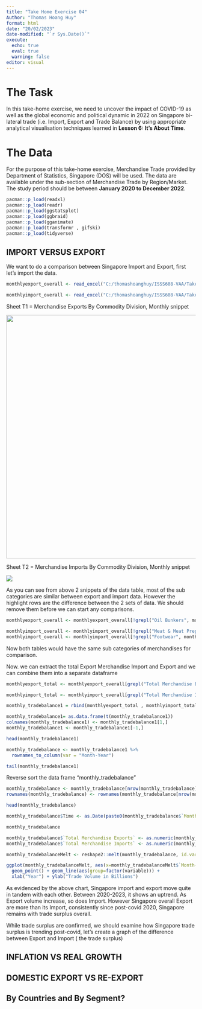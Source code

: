 ```yaml
---
title: "Take Home Exercise 04"
Author: "Thomas Hoang Huy"
format: html
date: "20/02/2023"
date-modified: "`r Sys.Date()`"
execute:
  echo: true
  eval: true
  warning: false
editor: visual 
---
```


# The Task

In this take-home exercise, we need to uncover the impact of COVID-19 as well as the global economic and political dynamic in 2022 on Singapore bi-lateral trade (i.e. Import, Export and Trade Balance) by using appropriate analytical visualisation techniques learned in **Lesson 6: It's About Time**.

# The Data

For the purpose of this take-home exercise, Merchandise Trade provided by Department of Statistics, Singapore (DOS) will be used. The data are available under the sub-section of Merchandise Trade by Region/Market. The study period should be between **January 2020 to December 2022**.

```r
pacman::p_load(readxl)
pacman::p_load(readr)
pacman::p_load(ggstatsplot)
pacman::p_load(ggbraid)
pacman::p_load(gganimate)
pacman::p_load(transformr , gifski)
pacman::p_load(tidyverse)
```

## IMPORT VERSUS EXPORT

We want to do a comparison between Singapore Import and Export, first let's import the data.

```r
monthlyexport_overall <- read_excel("C:/thomashoanghuy/ISSS608-VAA/TakehomeEx/data3/outputFile.xlsx", sheet = "T1")

monthlyimport_overall <- read_excel("C:/thomashoanghuy/ISSS608-VAA/TakehomeEx/data3/outputFile.xlsx", sheet = "T8")
```

Sheet T1 = Merchandise Exports By Commodity Division, Monthly snippet

![](images/monthlyexportt1.JPG){width="645"}

Sheet T2 = Merchandise Imports By Commodity Division, Monthly snippet

![](images/monthlyimportt8.JPG)

As you can see from above 2 snippets of the data table, most of the sub categories are similar between export and import data. However the highlight rows are the difference between the 2 sets of data. We should remove them before we can start any comparisons.

```r
monthlyexport_overall <- monthlyexport_overall[!grepl("Oil Bunkers", monthlyexport_overall$`Data Series`),]


```

```r

monthlyimport_overall <- monthlyimport_overall[!grepl("Meat & Meat Preparations", monthlyimport_overall$`Data Series`),]
monthlyimport_overall <- monthlyimport_overall[!grepl("Footwear", monthlyimport_overall$`Data Series`),]
```

Now both tables would have the same sub categories of merchandises for comparison.

Now. we can extract the total Export Merchandise Import and Export and we can combine them into a separate dataframe

```r
monthlyexport_total <- monthlyexport_overall[grepl("Total Merchandise Exports", monthlyexport_overall$`Data Series`),]
```

```r
monthlyimport_total <- monthlyimport_overall[grepl("Total Merchandise Imports", monthlyimport_overall$`Data Series`),]
```

```r
monthly_tradebalance1 = rbind(monthlyexport_total , monthlyimport_total)

monthly_tradebalance1= as.data.frame(t(monthly_tradebalance1)) 
colnames(monthly_tradebalance1) <- monthly_tradebalance1[1,]
monthly_tradebalance1 <- monthly_tradebalance1[-1,]

head(monthly_tradebalance1)
```

```r
monthly_tradebalance <- monthly_tradebalance1 %>% 
  rownames_to_column(var = "Month-Year")


```

```r
tail(monthly_tradebalance1)
```

Reverse sort the data frame "monthly_tradebalance"

```r
monthly_tradebalance <- monthly_tradebalance[nrow(monthly_tradebalance):1, ]
rownames(monthly_tradebalance) <- rownames(monthly_tradebalance[nrow(monthly_tradebalance):1, ])

head(monthly_tradebalance)
```

```r
monthly_tradebalance$Time <- as.Date(paste0(monthly_tradebalance$`Month-Year`, " 01"), format = "%Y %b %d")
```

```r
monthly_tradebalance
```

```r
monthly_tradebalance$`Total Merchandise Exports` <- as.numeric(monthly_tradebalance$`Total Merchandise Exports`)
monthly_tradebalance$`Total Merchandise Imports` <- as.numeric(monthly_tradebalance$`Total Merchandise Imports`)
```

```r
monthly_tradebalanceMelt <- reshape2::melt(monthly_tradebalance, id.var='Month-Year')
```

```r
ggplot(monthly_tradebalanceMelt, aes(x=monthly_tradebalanceMelt$`Month-Year` , y=value, col=variable, group = 1)) +
  geom_point() + geom_line(aes(group=factor(variable))) +
  xlab("Year") + ylab("Trade Volume in Billions")
```

As evidenced by the above chart, Singapore import and export move quite in tandem with each other. Between 2020-2023, it shows an uptrend. As Export volume increase, so does Import. However Singapore overall Export are more than its Import, consistently since post-covid 2020, Singapore remains with trade surplus overall.

While trade surplus are confirmed, we should examine how Singapore trade surplus is trending post-covid, let's create a graph of the difference between Export and Import ( the trade surplus)

## INFLATION VS REAL GROWTH

## DOMESTIC EXPORT VS RE-EXPORT

## By Countries and By Segment?
